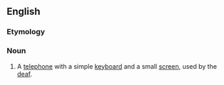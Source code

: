 ==English==

===Etymology===
{{compound|text|phone}}

===Noun===
{{en-noun}}

#{{British}} A [[telephone]] with a simple [[keyboard]] and a small [[screen]], used by the [[deaf]].